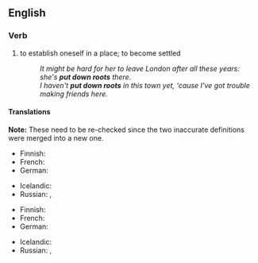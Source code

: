 ==English==

===Verb===
{{head|en|verb}}

# {{lb|en|idiomatic}} to establish oneself in a place; to become settled
#: ''It might be hard for her to leave London after all these years: she's '''put down roots''' there.''
#: ''I haven't '''put down roots''' in this town yet, 'cause I've got trouble making friends here.''

====Translations====
'''Note:''' These need to be re-checked since the two inaccurate definitions were merged into a new one.

{{trans-top|to do things or acts which show that one wants to stay there}}
* Finnish: {{t+|fi|juurtua}}
* French: {{t+|fr|prendre racine}}
* German: {{t|de|Wurzeln schlagen}}
{{trans-mid}}
* Icelandic: {{t|is|festa rætur}}
* Russian: {{t|ru|[[пуска́ть]] [[корень|ко́рни]]|impf}}, {{t|ru|[[пусти́ть]] [[корень|ко́рни]]|pf}}
{{trans-bottom}}

{{trans-top|to feel that one belongs in a place}}
* Finnish: {{t+|fi|juurtua}}
* French: {{t+|fr|prendre racine}}
* German: {{t|de|Wurzeln schlagen}}
{{trans-mid}}
* Icelandic: {{t|is|festa rætur}}
* Russian: {{t|ru|[[пуска́ть]] [[корень|ко́рни]]|impf}}, {{t|ru|[[пусти́ть]] [[корень|ко́рни]]|pf}}
{{trans-bottom}}